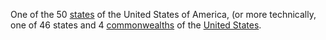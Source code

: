 One of the 50 [[states]] of the United States of America, (or more technically, one of 46 states and 4 [[commonwealth]]s of the [[United States]].